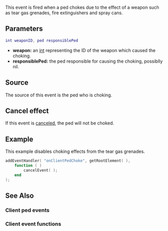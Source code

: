 
{{Client event}}
{{Needs_Checking|Event is never triggered}} 
This event is fired when a ped chokes due to the effect of a weapon such as tear gas grenades, fire extinguishers and spray cans.
==Parameters==
<syntaxhighlight lang="lua">
int weaponID, ped responsiblePed
</syntaxhighlight>
*'''weapon:''' an [[/int.md|int]] representing the ID of the weapon which caused the choking.
*'''responsiblePed:''' the ped responsible for causing the choking, possiblly nil.

==Source==
The source of this event is the ped who is choking.

==Cancel effect==
If this event is [[/Event_system#Canceling.md|canceled]], the ped will not be choked.

==Example==
<section class="client" name="Client" show="true">
This example disables choking effects from the tear gas grenades.
<syntaxhighlight lang="lua">
addEventHandler( "onClientPedChoke", getRootElement( ),
    function ( )
        cancelEvent( );
    end
);
</syntaxhighlight>
</section>

==See Also==
===Client ped events===
{{Client_ped_events}}
===Client event functions===
{{Client_event_functions}}